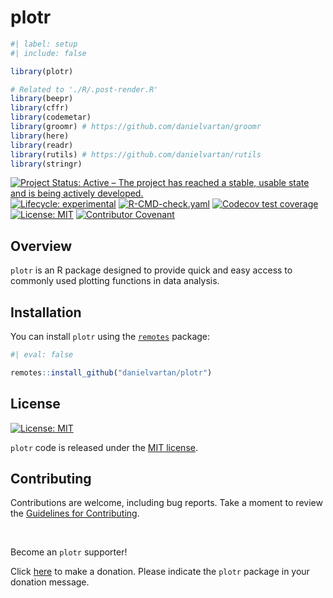 # plotr

<!-- quarto render -->

```r
#| label: setup
#| include: false

library(plotr)

# Related to './R/.post-render.R'
library(beepr)
library(cffr)
library(codemetar)
library(groomr) # https://github.com/danielvartan/groomr
library(here)
library(readr)
library(rutils) # https://github.com/danielvartan/rutils
library(stringr)
```

<!-- badges: start -->
[![Project Status: Active – The project has reached a stable, usable state and is being actively developed.](https://www.repostatus.org/badges/latest/active.svg)](https://www.repostatus.org/#active)
[![Lifecycle: experimental](https://img.shields.io/badge/lifecycle-experimental-orange.svg)](https://lifecycle.r-lib.org/articles/stages.html#experimental)
[![R-CMD-check.yaml](https://github.com/danielvartan/plotr/actions/workflows/check-standard.yaml/badge.svg)](https://github.com/danielvartan/plotr/actions/workflows/check-standard.yaml)
[![Codecov test coverage](https://codecov.io/gh/danielvartan/plotr/branch/main/graph/badge.svg)](https://app.codecov.io/gh/danielvartan/plotr?branch=main)
[![License: MIT](https://img.shields.io/badge/license-MIT-green)](https://choosealicense.com/licenses/mit/)
[![Contributor Covenant](https://img.shields.io/badge/Contributor%20Covenant-2.1-4baaaa.svg)](CODE_OF_CONDUCT.md)
<!-- badges: end -->

## Overview

`plotr` is an R package designed to provide quick and easy access to commonly used plotting functions in data analysis.

## Installation

You can install `plotr` using the [`remotes`](https://github.com/r-lib/remotes) package:

``` r
#| eval: false

remotes::install_github("danielvartan/plotr")
```

## License

[![License:
MIT](https://img.shields.io/badge/license-MIT-green)](https://opensource.org/license/mit)

`plotr` code is released under the [MIT license](https://opensource.org/license/mit).

## Contributing

Contributions are welcome, including bug reports. Take a moment to review the [Guidelines for Contributing](https://danielvartan.github.io/plotr/CONTRIBUTING.html).

<br>

Become an `plotr` supporter!

Click [here](https://github.com/sponsors/danielvartan) to make a donation. Please indicate the `plotr` package in your donation message.
